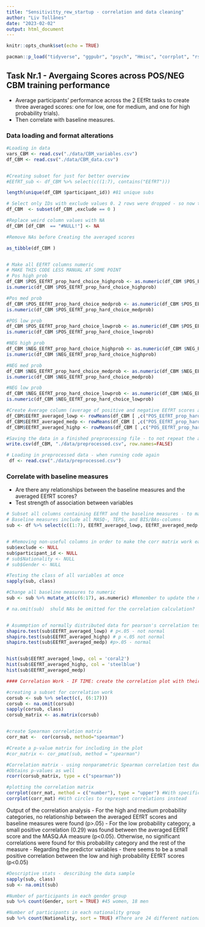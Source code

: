 ```yaml
---
title: "Sensitivitty_rew_startup - correlation and data cleaning"
author: "Liv Tollånes"
date: "2023-02-02"
output: html_document
---
```


```r
knitr::opts_chunk$set(echo = TRUE)

pacman::p_load("tidyverse", "ggpubr", "psych", "Hmisc", "corrplot", "rstatix")

```


## Task Nr.1 - Avergaing Scores across POS/NEG CBM training performance
- Average participants' performance across the 2 EEfRt tasks to create three averaged scores: one for low, one for medium, and one for high probability trials). 
- Then correlate with baseline measures.

### Data loading and format alterations
```r
#Loading in data
vars_CBM <- read.csv("./data/CBM_variables.csv")
df_CBM <- read.csv("./data/CBM_data.csv")


#Creating subset for just for better overview
#EEfRT_sub <- df_CBM %>% select(c((1:7), contains("EEfRT")))

length(unique(df_CBM $participant_id)) #81 unique subs

# Select only IDs with exclude values 0. 2 rows were dropped - so now there are 79 participants in the df
df_CBM  <- subset(df_CBM ,exclude == 0 )

#Replace weird column values with NA
df_CBM [df_CBM  == "#NULL!"] <- NA

#Remove NAs before Creating the averaged scores

as_tibble(df_CBM )


# Make all EEfRT columns numeric
# MAKE THIS CODE LESS MANUAL AT SOME POINT
# Pos high prob
df_CBM $POS_EEfRT_prop_hard_choice_highprob <- as.numeric(df_CBM $POS_EEfRT_prop_hard_choice_highprob, na.rm = T)
is.numeric(df_CBM $POS_EEfRT_prop_hard_choice_highprob)

#Pos med prob
df_CBM $POS_EEfRT_prop_hard_choice_medprob <- as.numeric(df_CBM $POS_EEfRT_prop_hard_choice_medprob, na.rm = T)
is.numeric(df_CBM $POS_EEfRT_prop_hard_choice_medprob)

#POS low prob
df_CBM $POS_EEfRT_prop_hard_choice_lowprob <- as.numeric(df_CBM $POS_EEfRT_prop_hard_choice_lowprob, na.rm = T)
is.numeric(df_CBM $POS_EEfRT_prop_hard_choice_lowprob)

#NEG high prob
df_CBM $NEG_EEfRT_prop_hard_choice_highprob <- as.numeric(df_CBM $NEG_EEfRT_prop_hard_choice_highprob, na.rm = T)
is.numeric(df_CBM $NEG_EEfRT_prop_hard_choice_highprob)

#NEG med prob
df_CBM $NEG_EEfRT_prop_hard_choice_medprob <- as.numeric(df_CBM $NEG_EEfRT_prop_hard_choice_medprob, na.rm = T)
is.numeric(df_CBM $NEG_EEfRT_prop_hard_choice_medprob)

#NEG low prob
df_CBM $NEG_EEfRT_prop_hard_choice_lowprob <- as.numeric(df_CBM $NEG_EEfRT_prop_hard_choice_lowprob, na.rm = T)
is.numeric(df_CBM $NEG_EEfRT_prop_hard_choice_lowprob)

#Create Average column (average of positive and negative EEfRT scores averaged together into one EEfRT total score)
df_CBM$EEfRT_averaged_lowp <- rowMeans(df_CBM [ ,c("POS_EEfRT_prop_hard_choice_lowprob", "NEG_EEfRT_prop_hard_choice_lowprob")])
df_CBM$EEfRT_averaged_medp <- rowMeans(df_CBM [ ,c("POS_EEfRT_prop_hard_choice_medprob", "NEG_EEfRT_prop_hard_choice_medprob")])
df_CBM$EEfRT_averaged_highp <- rowMeans(df_CBM [ ,c("POS_EEfRT_prop_hard_choice_highprob", "NEG_EEfRT_prop_hard_choice_highprob")])

#Saving the data in a finished preprocessing file - to not repeat the above code every time
write.csv(df_CBM, "./data/preprocessed.csv", row.names=FALSE)

```


```r
# Loading in preprocessed data - when running code again
 df <- read.csv("./data/preprocessed.csv")
```

### Correlate with baseline measures 
- Are there any relationships between the baseline measures and the averaged EEfRT scores?
- Test strength of association between variables

```r
# Subset all columns containing EEfRT and the baseline measures - to make the task of correlations easier to overview
# Baseline measures include all MASQ-, TEPS, and BIS/BAs-columns
sub <- df %>% select(c((1:7), EEfRT_averaged_lowp, EEfRT_averaged_medp, EEfRT_averaged_highp, TEPS_ANT, TEPS_CON, MASQ_GD, MASQ_AD, MASQ_AA, BAS_Drive, BAS_FS, BAS_RR, BIS))


# #Removing non-useful columns in order to make the corr matrix work easily
sub$exclude <- NULL 
sub$participant_id <- NULL
# sub$Nationality <- NULL
# sub$Gender <- NULL

#Testing the class of all variables at once
sapply(sub, class)

#Change all baseline measures to numeric
sub <- sub %>% mutate_at(c(6:17), as.numeric) #Remember to update the number specified according to the number of columns dropped

# na.omit(sub)  shuld NAs be omitted for the correlation calculation?


# Asummption of normally distributed data for pearson's correlation test
shapiro.test(sub$EEfRT_averaged_lowp) # p<.05 - not normal
shapiro.test(sub$EEfRT_averaged_highp) # p <.05 not normal
shapiro.test(sub$EEfRT_averaged_medp) #p>.05 - normal


hist(sub$EEfRT_averaged_lowp, col = 'coral2')
hist(sub$EEfRT_averaged_highp, col = 'steelblue')
hist(sub$EEfRT_averaged_medp)

```

```r
#### Correlation Work - IF TIME: create the correlation plot with their corresponding p-values

#creating a subset for correlation work
corsub <- sub %>% select(c(, (6:17)))
corsub <- na.omit(corsub)
sapply(corsub, class)
corsub_matrix <- as.matrix(corsub)


#create Spearman correlation matrix
corr_mat <-  cor(corsub, method="spearman")

#Create a p-value matrix for including in the plot
#cor_matrix <- cor_pmat(sub, method = "spearman")

#Correlation matrix - using nonparametric Spearman correlation test due to non-normal variables, and not a complete set of continuous variables
#Obtains p-values as well 
rcorr(corsub_matrix, type = c("spearman"))

#plotting the correlation matrix
corrplot(corr_mat, method = c("number"), type = "upper") #With specific numbers
corrplot(corr_mat) #With circles to represent correlations instead

```

Output of the correlation analysis
- For the high and medium probability categories, no relationship between the averaged EEfRT scores and baseline measures were found (p>.05)
- For the low probability category, a small positive correlation (0.29) was found between the averaged EEfRT score and the MASQ.AA measure (p<0.05). Otherwise, no significant correlations were found for this probability category and the rest of the measure
- Regarding the predictor variables - there seems to be a small positive correlation between the low and high probability EEfRT scores (p<0.05)


```r
#Descriptive stats - describing the data sample
sapply(sub, class)
sub <- na.omit(sub)

#Number of participants in each gender group
sub %>% count(Gender, sort = TRUE) #45 women, 18 men

#Number of participants in each nationality group
sub %>% count(Nationality, sort = TRUE) #There are 24 different nationalities, with most people coming from Britain



```






